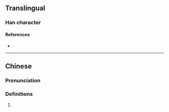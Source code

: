 {{character info/new}}
==Translingual==

===Han character===
{{Han char|rn=86|rad=火|as=06|sn=10|four=93850|canj=FIPM|ids=⿰火式}}

====References====
* {{Han ref|kx=0670.070|dkj=19001|hdz=32198.130|uh=70D2|ud=28882|bh=D272|bd=53874}}

----

==Chinese==
{{zh-forms}}

===Pronunciation===
{{zh-pron
|m=shì
|m-s=
|dg=
|c=sik1
|c-t=
|g=
|h=pfs=
|j=
|mb=
|md=
|mn=
|mn-t=
|w=
|x=
|mc=y
|oc=y
|cat=n
}}

===Definitions===
{{zh-hanzi}}

# {{rfdef|lang=zh}}